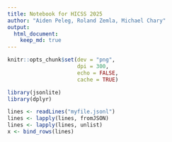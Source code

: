 ```yaml
---
title: Notebook for HICSS 2025
author: "Aiden Peleg, Roland Zemla, Michael Chary"
output: 
  html_document:
    keep_md: true
---
```

```r
knitr::opts_chunk$set(dev = "png",
                      dpi = 300,
                      echo = FALSE,
                      cache = TRUE)

library(jsonlite)
library(dplyr)

lines <- readLines("myfile.jsonl")
lines <- lapply(lines, fromJSON)
lines <- lapply(lines, unlist)
x <- bind_rows(lines)
```



